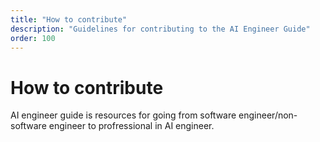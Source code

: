 ```yaml
---
title: "How to contribute"
description: "Guidelines for contributing to the AI Engineer Guide"
order: 100
---
```


# How to contribute
AI engineer guide is resources for going from software engineer/non-software engineer to profressional in AI engineer.